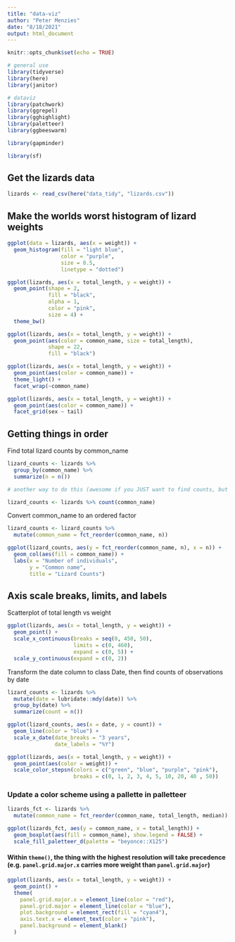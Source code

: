 ```yaml
---
title: "data-viz"
author: "Peter Menzies"
date: "8/18/2021"
output: html_document
---
```


```r
knitr::opts_chunk$set(echo = TRUE)

# general use
library(tidyverse)
library(here)
library(janitor)

# dataviz
library(patchwork)
library(ggrepel)
library(gghighlight)
library(paletteer)
library(ggbeeswarm)

library(gapminder)

library(sf)
```

## Get the lizards data

```r
lizards <- read_csv(here("data_tidy", "lizards.csv"))
```

## Make the worlds worst histogram of lizard weights

```r
ggplot(data = lizards, aes(x = weight)) +
  geom_histogram(fill = "light blue",
                 color = "purple",
                 size = 0.5,
                 linetype = "dotted")
```

```r
ggplot(lizards, aes(x = total_length, y = weight)) +
  geom_point(shape = 2,
             fill = "black",
             alpha = 1,
             color = "pink",
             size = 4) +
  theme_bw()
```

```r
ggplot(lizards, aes(x = total_length, y = weight)) +
  geom_point(aes(color = common_name, size = total_length),
             shape = 22,
             fill = "black")
```

```r
ggplot(lizards, aes(x = total_length, y = weight)) +
  geom_point(aes(color = common_name)) +
  theme_light() +
  facet_wrap(~common_name)
```

```r
ggplot(lizards, aes(x = total_length, y = weight)) +
  geom_point(aes(color = common_name)) +
  facet_grid(sex ~ tail)
```

## Getting things in order

Find total lizard counts by common_name

```r
lizard_counts <- lizards %>% 
  group_by(common_name) %>% 
  summarize(n = n())

# another way to do this (awesome if you JUST want to find counts, but the previous method is necessary if you want to do more operations than just count)

lizard_counts <- lizards %>% count(common_name)
```

Convert common_name to an ordered factor

```r
lizard_counts <- lizard_counts %>% 
  mutate(common_name = fct_reorder(common_name, n))
```


```r
ggplot(lizard_counts, aes(y = fct_reorder(common_name, n), x = n)) +
  geom_col(aes(fill = common_name)) +
  labs(x = "Number of individuals", 
       y = "Common name", 
       title = "Lizard Counts")
```

## Axis scale breaks, limits, and labels

Scatterplot of total length vs weight

```r
ggplot(lizards, aes(x = total_length, y = weight)) +
  geom_point() +
  scale_x_continuous(breaks = seq(0, 450, 50),
                     limits = c(0, 460),
                     expand = c(0, 5)) +
  scale_y_continuous(expand = c(0, 2))

```
Transform the date column to class Date, then find counts of observations by date

```r
lizard_counts <- lizards %>% 
  mutate(date = lubridate::mdy(date)) %>% 
  group_by(date) %>% 
  summarize(count = n())
```

```r
ggplot(lizard_counts, aes(x = date, y = count)) +
  geom_line(color = "blue") +
  scale_x_date(date_breaks = "3 years",
               date_labels = "%Y")
```

```r
ggplot(lizards, aes(x = total_length, y = weight)) +
  geom_point(aes(color = weight)) +
  scale_color_stepsn(colors = c("green", "blue", "purple", "pink"), 
                     breaks = c(0, 1, 2, 3, 4, 5, 10, 20, 40 , 50))
```

### Update a color scheme using a pallette in palletteer

```r
lizards_fct <- lizards %>% 
  mutate(common_name = fct_reorder(common_name, total_length, median))

ggplot(lizards_fct, aes(y = common_name, x = total_length)) +
  geom_boxplot(aes(fill = common_name), show.legend = FALSE) +
  scale_fill_paletteer_d(palette = "beyonce::X125")
```

#### Within `theme()`, the thing with the highest resolution will take precedence (e.g. `panel.grid.major.x` carries more weight than `panel.grid.major`)

```r
ggplot(lizards, aes(x = total_length, y = weight)) +
  geom_point() +
  theme(
    panel.grid.major.x = element_line(color = "red"),
    panel.grid.major = element_line(color = "blue"),
    plot.background = element_rect(fill = "cyan4"),
    axis.text.x = element_text(color = "pink"),
    panel.background = element_blank()
  )
```

